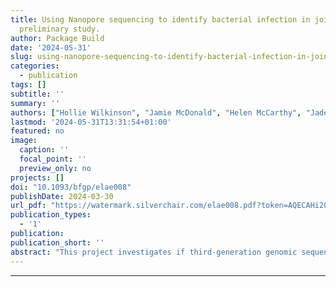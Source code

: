 ```yaml
---
title: Using Nanopore sequencing to identify bacterial infection in joint replacements,
  preliminary study.
author: Package Build
date: '2024-05-31'
slug: using-nanopore-sequencing-to-identify-bacterial-infection-in-joint-replacements-preliminary-study
categories:
  - publication
tags: []
subtitle: ''
summary: ''
authors: ["Hollie Wilkinson", "Jamie McDonald", "Helen McCarthy", "Jade Perry", "Karina Wright", "Charlotte Hulme", "Paul Cool"]
lastmod: '2024-05-31T13:31:54+01:00'
featured: no
image:
  caption: ''
  focal_point: ''
  preview_only: no
projects: []
doi: "10.1093/bfgp/elae008"
publishDate: 2024-03-30
url_pdf: "https://watermark.silverchair.com/elae008.pdf?token=AQECAHi208BE49Ooan9kkhW_Ercy7Dm3ZL_9Cf3qfKAc485ysgAAA2AwggNcBgkqhkiG9w0BBwagggNNMIIDSQIBADCCA0IGCSqGSIb3DQEHATAeBglghkgBZQMEAS4wEQQMhTT8_S8To7Nq4VmlAgEQgIIDEz8v-MdjxAfhxwke4zExe5WzTgHkExIdtUeRfkwpvyfLnTRMxoTw-XwdUDVeZGIXKR96_-ljSGC7pmLlH_285izTUzcfoNr-Akjm_rSQ6-MgW8gGMnukaXIyU3ZV8K21XpLXAWShcTDqhMTDXrBHhZpzHaZrrDHLdHWAAgJpnDmu_Ztom-KlUM5U6xr11gcqM58V2J9XsO4EDoG8-OBWO8DX_-3ocwPGHJG4spB6KHPmHFaK01gOGHKbULWZz-mszJNtjo1Ah1C-1TGSVK-VAh1c41-Ha4weSCwQXPHmDltZk9QDXJwQJh-kGYNjNfXO0gf7T7nkuyVnwi-yDcdQn6tBSW6tTt00lQt2rPU0ju-DOQzIxjU1cjGeGNXtHCUrPsHJTgPjMlew6P29XVLTZ3XUDFYnyzptsJGwVghRBWpltwdUvLr7Oqhp-CkJp5FYO726lD_RbbvJ34rBcbH7yJMUuJj3tkSLO5p9wMY4anNnz63vTlj7rIX11s8JYk0m6JK9Qtg_uY4krv0PjWWpK3wS-SVCel0yqYHAhXA96CJerjOjh2vQHyeSUAceqsO_V1_tdIszKmjNLv1iQ0ECBR9O-XK535WGG470IjQSPWwJeVVrVrWGrTUhe3-ThleuZqTN_HJd8QbFs9M21R1oP13NR6d3GSwyGKEiR565n9XzSp3MoB3pplw9CYcbd5zabzvrTX_NZcDF2BNZY2kEb9AVBKyLSs8COaDN3QHs0tJqLmdEopdVNOhwKk_qj9-2Jk7Wxr7kjdBCCbIeHRYGOg8yIcDcaCaHpbtaZB7fTKuANgpuQPvMAnqbF0oN7zbqJ8PIuBBFNZNUfTCoqHBPwpyNc97o_Ur8oOFx38JvGJp6NwElWzSmC3Z8f_xzpHKwrXrnhAazMWq-x60l1wTOlzLIdgnHo7M376FMC4aNPiRcETeASNi4tSs1zfG_qSgXuyMkfR5zaznWxSYUM_IsqP7cvfmBwec3VtRC_nNgiuXDqWw1TLLjr0tLVpYWa5EZF5X0QSO4eW43fT4WkT7NMD6REaI"
publication_types:
  - '1'
publication: 
publication_short: ''
abstract: "This project investigates if third-generation genomic sequencing can be used to identify the species of bacteria causing prosthetic joint infections (PJIs) at the time of revision surgery. Samples of prosthetic f luid were taken during revision surgery from patients with known PJIs. Samples from revision surgeries from non-infected patients acted as negative controls. Genomic sequencing was performed using the MinION device and the rapid sequencing kit from Oxford Nanopore Technologies. Bioinformatic analysis pipelines to identify bacteria included Basic Local Alignment Search Tool, Kraken2 and MinION Detection Software, and the results were compared with standard of care microbiological cultures. Furthermore, there was an attempt to predict antibiotic resistance using computational tools including ResFinder, AMRFinderPlus and Comprehensive Antibiotic Resistance Database. Bacteria identified using microbiological cultures were successfully identified using bioinformatic analysis pipelines. Nanopore sequencing and genomic classification could be completed in the time it takes to perform joint revision surgery (2–3 h). Genomic sequencing in this study was not able to predict antibiotic resistance in this time frame, this is thought to be due to a short-read length and low read depth. It can be concluded that genomic sequencing can be useful to identify bacterial species in infected joint replacements. However, further work is required to investigate if it can be used to predict antibiotic resistance within clinically relevant timeframes."
---
```

---
